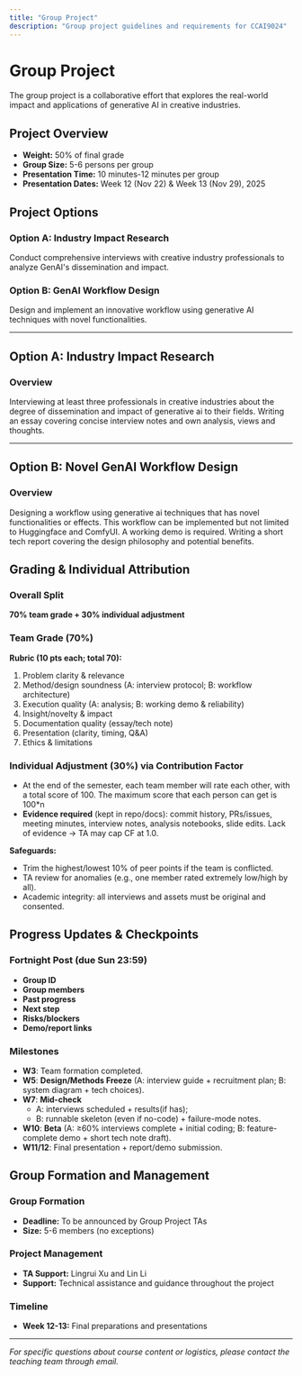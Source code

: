 ```yaml
---
title: "Group Project"
description: "Group project guidelines and requirements for CCAI9024"
---
```


# Group Project

The group project is a collaborative effort that explores the real-world impact and applications of generative AI in creative industries.

## Project Overview

- **Weight:** 50% of final grade
- **Group Size:** 5-6 persons per group
- **Presentation Time:** 10 minutes-12 minutes per group
- **Presentation Dates:** Week 12 (Nov 22) & Week 13 (Nov 29), 2025

## Project Options

### Option A: Industry Impact Research
Conduct comprehensive interviews with creative industry professionals to analyze GenAI's dissemination and impact.

### Option B: GenAI Workflow Design
Design and implement an innovative workflow using generative AI techniques with novel functionalities.

---

## Option A: Industry Impact Research

### Overview
Interviewing at least three professionals in creative industries about the degree of dissemination and impact of generative ai to their fields. Writing an essay covering concise interview notes and own analysis, views and thoughts. 

---

## Option B: Novel GenAI Workflow Design

### Overview
Designing a workflow using generative ai techniques that has novel functionalities or effects. This workflow can be implemented but not limited to Huggingface and ComfyUI. A working demo is required. Writing a short tech report covering the design philosophy and potential benefits. 

## Grading & Individual Attribution

### Overall Split
**70% team grade + 30% individual adjustment**

### Team Grade (70%)
**Rubric (10 pts each; total 70):**
1. Problem clarity & relevance
2. Method/design soundness (A: interview protocol; B: workflow architecture)  
3. Execution quality (A: analysis; B: working demo & reliability)
4. Insight/novelty & impact
5. Documentation quality (essay/tech note)
6. Presentation (clarity, timing, Q&A)
7. Ethics & limitations

### Individual Adjustment (30%) via Contribution Factor
- At the end of the semester, each team member will rate each other, with a total score of 100. The maximum score that each person can get is 100*n
- **Evidence required** (kept in repo/docs): commit history, PRs/issues, meeting minutes, interview notes, analysis notebooks, slide edits. Lack of evidence → TA may cap CF at 1.0.

**Safeguards:**
- Trim the highest/lowest 10% of peer points if the team is conflicted.
- TA review for anomalies (e.g., one member rated extremely low/high by all).
- Academic integrity: all interviews and assets must be original and consented.

## Progress Updates & Checkpoints

### Fortnight Post (due Sun 23:59)
- **Group ID**
- **Group members** 
- **Past progress**
- **Next step**
- **Risks/blockers**
- **Demo/report links**

### Milestones
- **W3**: Team formation completed.
- **W5**: **Design/Methods Freeze** (A: interview guide + recruitment plan; B: system diagram + tech choices).
- **W7**: **Mid-check**
  - A: interviews scheduled + results(if has);
  - B: runnable skeleton (even if no-code) + failure-mode notes.
- **W10**: **Beta** (A: ≥60% interviews complete + initial coding; B: feature-complete demo + short tech note draft).
- **W11/12**: Final presentation + report/demo submission.


## Group Formation and Management

### Group Formation
- **Deadline:** To be announced by Group Project TAs
- **Size:** 5-6 members (no exceptions)

### Project Management
- **TA Support:** Lingrui Xu and Lin Li
- **Support:** Technical assistance and guidance throughout the project

### Timeline
- **Week 12-13:** Final preparations and presentations

---



*For specific questions about course content or logistics, please contact the teaching team through email.*
